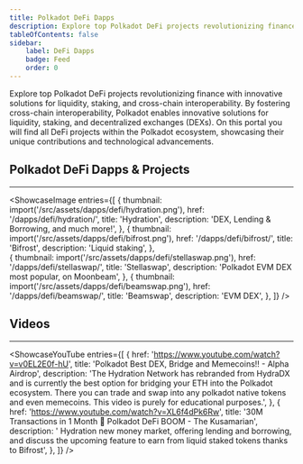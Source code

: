 ```yaml
---
title: Polkadot DeFi Dapps 
description: Explore top Polkadot DeFi projects revolutionizing finance with innovative solutions for liquidity, staking, and cross-chain interoperability.
tableOfContents: false
sidebar: 
    label: DeFi Dapps
    badge: Feed
    order: 0
---
```



Explore top Polkadot DeFi projects revolutionizing finance with innovative solutions for liquidity, staking, and cross-chain interoperability.
By fostering cross-chain interoperability, Polkadot enables innovative solutions for liquidity, staking, and decentralized exchanges (DEXs). On this portal you will find all DeFi projects within the Polkadot ecosystem, showcasing their unique contributions and technological advancements.

## Polkadot DeFi Dapps & Projects
----------------
<ShowcaseImage
  entries={[
        {
      thumbnail: import('/src/assets/dapps/defi/hydration.png'),
      href: '/dapps/defi/hydration/',
      title: 'Hydration',
      description: 'DEX, Lending & Borrowing, and much more!',
    },
                     {
      thumbnail: import('/src/assets/dapps/defi/bifrost.png'),
      href: '/dapps/defi/bifrost/',
      title: 'Bifrost',
      description: 'Liquid staking',
      },  
    {
      thumbnail: import('/src/assets/dapps/defi/stellaswap.png'),
      href: '/dapps/defi/stellaswap/',
      title: 'Stellaswap',
      description: 'Polkadot EVM DEX most popular, on Moonbeam',
      },
              {
      thumbnail: import('/src/assets/dapps/defi/beamswap.png'),
      href: '/dapps/defi/beamswap/',
      title: 'Beamswap',
      description: 'EVM DEX',
    },
  ]}
/>


## Videos
----------------
<ShowcaseYouTube
  entries={[
    {
      href: 'https://www.youtube.com/watch?v=v0EL2E0f-hU',
      title: 'Polkadot Best DEX, Bridge and Memecoins!! - Alpha Airdrop',
      description: 'The Hydration Network has rebranded from HydraDX and is currently the best option for bridging your ETH into the Polkadot ecosystem. There you can trade and swap into any polkadot native tokens and even memecoins. This video is purely for educational purposes.',
    },
    {
      href: 'https://www.youtube.com/watch?v=XL6f4dPk6Rw',
      title: '30M Transactions in 1 Month 🚀 Polkadot DeFi BOOM - The Kusamarian',
      description: ' Hydration new money market, offering lending and borrowing, and discuss the upcoming feature to earn from liquid staked tokens thanks to Bifrost',
    },
  ]}
/>

